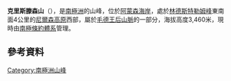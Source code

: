 {{coord|86|20|S|159|40|W|source:GNIS|display=title}}

'''克里斯滕森山'''（{{lang-en|Mount Kristensen}}），是[[南極洲|南極洲]]的山峰，位於[[阿蒙森海岸|阿蒙森海岸]]，處於[[林德斯特勒姆峰|林德斯特勒姆峰]]東南面4公里的[[尼爾森高原|尼爾森高原]]西部，屬於[[毛德王后山脈|毛德王后山脈]]的一部分，海拔高度3,460米，現時由[[南極條約體系|南極條約體系]]管理。

==參考資料==
{{cite gnis | type = antarid | id = 8227| name = Mount Kristensen | accessdate = 2013-05-17}}

{{Antarctica-geo-stub}}
[[Category:南極洲山峰|Category:南極洲山峰]]